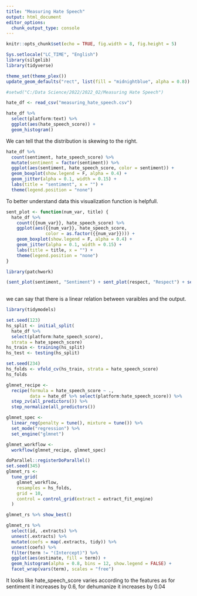 ---
title: "Measuring Hate Speech"
output: html_document
editor_options: 
  chunk_output_type: console
---

```{r setup, include=FALSE}
knitr::opts_chunk$set(echo = TRUE, fig.width = 8, fig.height = 5)

Sys.setlocale("LC_TIME", "English")
library(silgelib)
library(tidyverse)

theme_set(theme_plex())
update_geom_defaults("rect", list(fill = "midnightblue", alpha = 0.8))
```

```{r}
#setwd("C:/Data Science/2022/2022_02/Measuring Hate Speech")

hate_df <- read_csv("measuring_hate_speech.csv")
```

```{r}
hate_df %>% 
  select(platform:text) %>%
  ggplot(aes(hate_speech_score)) +
  geom_histogram()
```
We can tell that the distribution is skewing to the right.

```{r}
hate_df %>% 
  count(sentiment, hate_speech_score) %>%
  mutate(sentiment = factor(sentiment)) %>%
  ggplot(aes(sentiment, hate_speech_score, color = sentiment)) +
  geom_boxplot(show.legend = F, alpha = 0.4) +
  geom_jitter(alpha = 0.1, width = 0.15) +
  labs(title = "sentiment", x = "") +
  theme(legend.position = "none")   
```

To better understand data this visualization function is helpfull. 
```{r}
sent_plot <- function(num_var, title) {
  hate_df %>%
    count({{num_var}}, hate_speech_score) %>%
    ggplot(aes({{num_var}}, hate_speech_score,
               color = as.factor({{num_var}}))) +
    geom_boxplot(show.legend = F, alpha = 0.4) +
    geom_jitter(alpha = 0.1, width = 0.15) +
    labs(title = title, x = "") +
    theme(legend.position = "none")
}

library(patchwork)

(sent_plot(sentiment, "Sentiment") + sent_plot(respect, "Respect") + sent_plot(insult, "Insult")) / (sent_plot(humiliate, "Humiliate") + sent_plot(dehumanize, "Dehumanize") + sent_plot(violence, "Violence")) / (sent_plot(genocide, "Genocide") + sent_plot(attack_defend, "Attack Defend") + sent_plot(hatespeech, "Hatespeech"))
  
```
we can say that there is a linear relation between varaibles and the output.

```{r}
library(tidymodels)

set.seed(123)
hs_split <- initial_split(
  hate_df %>% 
  select(platform:hate_speech_score),
  strata = hate_speech_score)
hs_train <- training(hs_split)
hs_test <- testing(hs_split)

set.seed(234)
hs_folds <- vfold_cv(hs_train, strata = hate_speech_score)
hs_folds
```

```{r}
glmnet_recipe <-
  recipe(formula = hate_speech_score ~ .,
         data = hate_df %>% select(platform:hate_speech_score)) %>%
  step_zv(all_predictors()) %>%
  step_normalize(all_predictors()) 

glmnet_spec <- 
  linear_reg(penalty = tune(), mixture = tune()) %>% 
  set_mode("regression") %>% 
  set_engine("glmnet") 

glmnet_workflow <- 
  workflow(glmnet_recipe, glmnet_spec) 

doParallel::registerDoParallel()
set.seed(345)
glmnet_rs <-
  tune_grid(
    glmnet_workflow,
    resamples = hs_folds,
    grid = 10,
    control = control_grid(extract = extract_fit_engine)
  )

glmnet_rs %>% show_best()
```

```{r}
glmnet_rs %>%
  select(id, .extracts) %>%
  unnest(.extracts) %>%
  mutate(coefs = map(.extracts, tidy)) %>%
  unnest(coefs) %>%
  filter(term != "(Intercept)") %>% 
  ggplot(aes(estimate, fill = term)) +
  geom_histogram(alpha = 0.8, bins = 12, show.legend = FALSE) +
  facet_wrap(vars(term), scales = "free")
```

It looks like hate_speech_score varies according to the features as for sentiment  it increases by 0.6, for dehumanize it increases by 0.04

